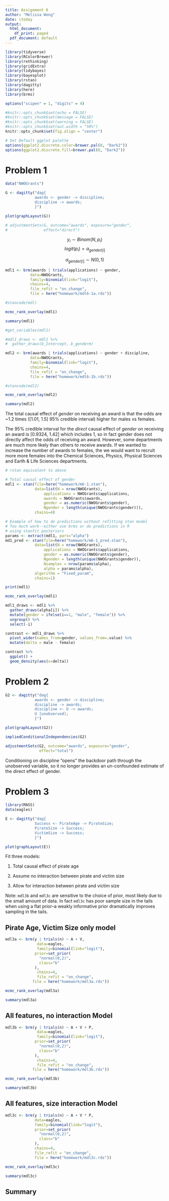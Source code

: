 ```yaml
---
title: Assignment 6
author: "Melissa Wong"
date: \today
output:
  html_document:
    df_print: paged
  pdf_document: default
---
```


```r

library(tidyverse)
library(RColorBrewer)
library(rethinking)
library(gridExtra)
library(tidybayes)
library(bayesplot)
library(rstan)
library(dagitty)
library(here)
library(brms)

```

```r
options("scipen" = 1, "digits" = 4)

#knitr::opts_chunk$set(echo = FALSE)
#knitr::opts_chunk$set(message = FALSE)
#knitr::opts_chunk$set(warning = FALSE)
#knitr::opts_chunk$set(out.width = "50%")
knitr::opts_chunk$set(fig.align = "center")

# Set Default ggplot palette
options(ggplot2.discrete.color=brewer.pal(8, "Dark2"))
options(ggplot2.discrete.fill=brewer.pal(8, "Dark2"))
```

# Problem 1
 
```r
data("NWOGrants")

G <- dagitty("dag{ 
             awards <- gender -> discipline;
             discipline -> awards;
             }")

plot(graphLayout(G))

# adjustmentSets(G, outcome="awards", exposure="gender",
#                effect="direct")
```
$$ y_i \sim Binom(N, p_i)$$
$$logit(p_i) = \alpha_{gender[i]}$$

$$\alpha_{gender[i]} \sim N(0,1)$$
```r
mdl1 <- brm(awards | trials(applications) ~ gender,
           data=NWOGrants,
           family=binomial(link="logit"),
           chains=4,
           file_refit = "on_change",
           file = here("homework/mdl6-1a.rds"))

#stancode(mdl)
```


```r
mcmc_rank_overlay(mdl1)

summary(mdl1)

#get_variables(mdl1)

#mdl1_draws <- mdl1 %>%
#  gather_draws(b_Intercept, b_genderm)

```

```r
mdl2 <- brm(awards | trials(applications) ~ gender + discipline,
           data=NWOGrants,
           family=binomial(link="logit"),
           chains=4,
           file_refit = "on_change",
           file = here("homework/mdl6-1b.rds"))

#stancode(mdl2)
```

```r
mcmc_rank_overlay(mdl2)

summary(mdl2)
```

The total causal effect of _gender_ on receiving an award is that the odds are ~1.2 times ([1.01, 1.5] 95% credible interval) higher for males vs females.

The 95% credible interval for the _direct_ causal effect of _gender_ on receiving an award is [0.9324, 1.42] which includes 1, so in fact gender does not directly affect the odds of receiving an award. However, some departments are much more likely than others to receive awards.  If we wanted to increase the number of awards to females, the we would want to recruit more more females into the Chemical Sciences, Physics, Physical Sciences and Earth & Life Sciences departments.


```r
# rstan equivalent to above

# Total causal effect of gender
mdl1 <- stan(file=here("homework/m6-1.stan"), 
             data=list(N = nrow(NWOGrants),
                 applications = NWOGrants$applications,
                 awards = NWOGrants$awards,
                 gender = as.numeric(NWOGrants$gender),
                 Ngender = length(unique(NWOGrants$gender))),
             chains=4)

# Example of how to do predictions without refitting stan model
# Too much work--either use brms or do predictions in R 
# using stanfit posteriors
params <- extract(mdl1, pars="alpha")
md1_pred <- stan(file=here("homework/m6-1_pred.stan"), 
             data=list(N = nrow(NWOGrants),
                 applications = NWOGrants$applications,
                 gender = as.numeric(NWOGrants$gender),
                 Ngender = length(unique(NWOGrants$gender)),
                 Nsamples = nrow(params$alpha),
                 alpha = params$alpha),
             algorithm = "Fixed_param",
             chains=1)

print(mdl1)

mcmc_rank_overlay(mdl1)

mdl1_draws <- mdl1 %>%
  gather_draws(alpha[i]) %>%
  mutate(gender = ifelse(i==1, "male", "female")) %>%
  ungroup() %>%
  select(-i)

contrast <- mdl1_draws %>%
  pivot_wider(names_from=gender, values_from=.value) %>%
  mutate(delta = male - female)

contrast %>%
  ggplot() +
  geom_density(aes(x=delta))
```

# Problem 2

```r
G2 <- dagitty("dag{ 
             awards <- gender -> discipline;
             discipline -> awards;
             discipline <- U -> awards;
             U [unobserved];
             }")

plot(graphLayout(G2))

impliedConditionalIndependencies(G2)

adjustmentSets(G2, outcome="awards", exposure="gender",
               effect="total")
```

Conditioning on discipline "opens" the backdoor path through the unobserved variable, so it no longer provides an un-confounded estimate of the direct effect of gender.

# Problem 3

```r
library(MASS)
data(eagles)

E <- dagitty("dag{ 
             Success <- PirateAge -> PirateSize;
             PirateSize -> Success;
             VictimSize -> Success;
             }")

plot(graphLayout(E))
```

Fit three models:

1. Total causal effect of pirate age

2. Assume no interaction between pirate and victim size

3. Allow for interaction between pirate and victim size

Note: `mdl3b` and `mdl3c` are sensitive to the choice of prior, most likely due to the small amount of data. In fact `mdl3c` has poor sample size in the tails when using a flat prior--a weakly informative prior dramatically improves sampling in the tails. 

## Pirate Age, Victim Size only model

```r
mdl3a <- brm(y | trials(n) ~ A + V,
              data=eagles,
              family=binomial(link="logit"),
             prior=set_prior(
               "normal(0,2)",
               class="b"
             ),
              chains=4,
              file_refit = "on_change",
            file = here("homework/mdl3a.rds"))
```


```r
mcmc_rank_overlay(mdl3a)

summary(mdl3a)
```

## All features, no interaction Model

```r
mdl3b <- brm(y | trials(n) ~ A + V + P,
              data=eagles,
              family=binomial(link="logit"),
             prior=set_prior(
               "normal(0,2)",
               class="b"
             ),
              chains=4,
              file_refit = "on_change",
            file = here("homework/mdl3b.rds"))
```


```r
mcmc_rank_overlay(mdl3b)

summary(mdl3b)
```

## All features, size interaction Model

```r
mdl3c <- brm(y | trials(n) ~ A + V * P,
             data=eagles,
             family=binomial(link="logit"),
             prior=set_prior(
               "normal(0,2)",
               class="b"
             ),
             chains=4,
             file_refit = "on_change",
             file = here("homework/mdl3c.rds"))
```


```r
mcmc_rank_overlay(mdl3c)

summary(mdl3c)
```

## Summary



